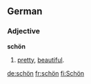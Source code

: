 ==German==
===Adjective===
'''schön'''

# [[pretty]], [[beautiful]].

[[de:schön]]
[[fr:schön]]
[[fi:Schön]]